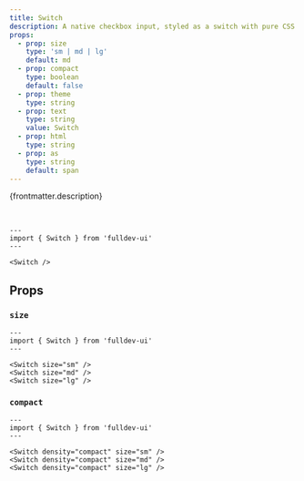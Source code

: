 ```yaml
---
title: Switch
description: A native checkbox input, styled as a switch with pure CSS.
props:
  - prop: size
    type: 'sm | md | lg'
    default: md
  - prop: compact
    type: boolean
    default: false
  - prop: theme
    type: string
  - prop: text
    type: string
    value: Switch
  - prop: html
    type: string
  - prop: as
    type: string
    default: span
---
```



{frontmatter.description}

<br />

```astro live
---
import { Switch } from 'fulldev-ui'
---

<Switch />
```

## Props

<PropsTable props={frontmatter.props} />

### `size`

<SizeProp />

```astro live
---
import { Switch } from 'fulldev-ui'
---

<Switch size="sm" />
<Switch size="md" />
<Switch size="lg" />
```

### `compact`

<CompactProp />

```astro live
---
import { Switch } from 'fulldev-ui'
---

<Switch density="compact" size="sm" />
<Switch density="compact" size="md" />
<Switch density="compact" size="lg" />
```
